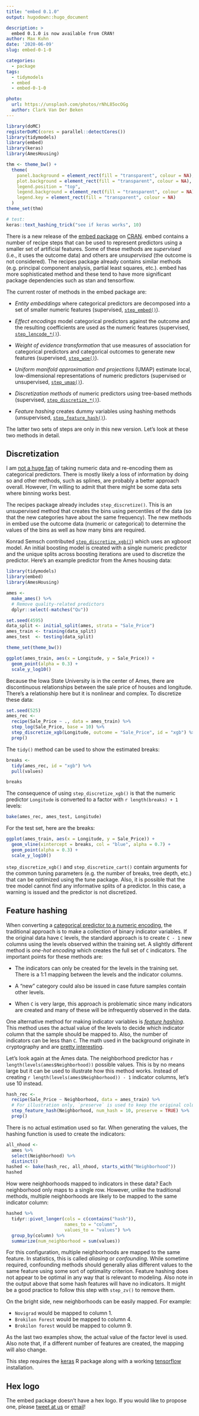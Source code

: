 ```yaml
---
title: "embed 0.1.0"
output: hugodown::hugo_document

description: > 
  embed 0.1.0 is now available from CRAN!
author: Max Kuhn
date: '2020-06-09'
slug: embed-0-1-0

categories:
  - package
tags:
  - tidymodels
  - embed
  - embed-0-1-0

photo:
  url: https://unsplash.com/photos/rNhL85ocOGg
  author: Clark Van Der Beken
---
```



```r
library(doMC)
registerDoMC(cores = parallel::detectCores())
library(tidymodels)
library(embed)
library(keras)
library(AmesHousing)

thm <- theme_bw() + 
  theme(
    panel.background = element_rect(fill = "transparent", colour = NA), 
    plot.background = element_rect(fill = "transparent", colour = NA),
    legend.position = "top",
    legend.background = element_rect(fill = "transparent", colour = NA),
    legend.key = element_rect(fill = "transparent", colour = NA)
  )
theme_set(thm)

# test:
keras::text_hashing_trick("see if keras works", 10)
```

There is a new release of the [embed package](https://embed.tidymodels.org) on [CRAN](https://cran.r-project.org/package=embed). embed contains a number of recipe steps that can be used to represent predictors using a smaller set of artificial features. Some of these methods are _supervised_ (i.e., it uses the outcome data) and others are _unsupervised_ (the outcome is not considered). The recipes package already contains similar methods (e.g. principal component analysis, partial least squares, etc.). embed has more sophisticated method and these tend to have more significant package dependencies such as stan and tensorflow. 

The current roster of methods in the embed package are: 

 * _Entity embeddings_ where categorical predictors are decomposed into a set of smaller numeric features (supervised, [`step_embed()`](https://embed.tidymodels.org/reference/step_embed.html)).
 
 * _Effect encodings_ model categorical predictors against the outcome and the resulting coefficients are used as the numeric features (supervised, [`step_lencode_*()`](https://embed.tidymodels.org/reference/index.html)).
 
 * _Weight of evidence transformation_ that use measures of association for  categorical predictors and categorical outcomes to generate new features (supervised, [`step_woe()`](https://embed.tidymodels.org/reference/step_woe.html)).
 
 * _Uniform manifold approximation and projections_ (UMAP) estimate local, low-dimensional representations of numeric predictors (supervised or unsupervised, [`step_umap()`](https://embed.tidymodels.org/reference/step_umap.html)).
 
 * _Discretization methods_ of numeric predictors using tree-based methods (supervised, [`step_discretize_*()`](https://embed.tidymodels.org/reference/index.html)).

 * _Feature hashing_ creates dummy variables using hashing methods (unsupervised, [`step_feature_hash()`](https://embed.tidymodels.org/reference/step_feature_hash.html)).

The latter two sets of steps are only in this new version. Let's look at these two methods in detail. 

## Discretization

I am [not a huge fan](https://bookdown.org/max/FES/numeric-one-to-many.html#binning) of taking numeric data and re-encoding them as categorical predictors. There is mostly likely a loss of information by doing so and other methods, such as splines, are probably a better approach overall. However, I'm willing to admit that there might be some data sets where binning works best. 

The recipes package already includes `step_discretize()`. This is an unsupervised method that creates the bins using percentiles of the data (so that the new categories have about the same frequency). The new methods in embed use the outcome data (numeric or categorical) to determine the values of the bins as well as how many bins are required.  

Konrad Semsch contributed [`step_discretize_xgb()`](https://embed.tidymodels.org/reference/step_discretize_xgb.html)) which uses an xgboost model. An initial boosting model is created with a single numeric predictor and the unique splits across boosting iterations are used to discretize the predictor. Here's an example predictor from the Ames housing data: 

```r
library(tidymodels)
library(embed)
library(AmesHousing)

ames <- 
  make_ames() %>% 
  # Remove quality-related predictors
  dplyr::select(-matches("Qu"))

set.seed(4595)
data_split <- initial_split(ames, strata = "Sale_Price")
ames_train <- training(data_split)
ames_test  <- testing(data_split)

theme_set(theme_bw())

ggplot(ames_train, aes(x = Longitude, y = Sale_Price)) + 
  geom_point(alpha = 0.3) +
  scale_y_log10()
```

Because the Iowa State University is in the center of Ames, there are discontinuous relationships between the sale price of houses and longitude. There's a relationship here but it is nonlinear and complex. To discretize these data: 

```r
set.seed(525)
ames_rec <- 
  recipe(Sale_Price ~ ., data = ames_train) %>% 
  step_log(Sale_Price, base = 10) %>% 
  step_discretize_xgb(Longitude, outcome = "Sale_Price", id = "xgb") %>% 
  prep()
```

The `tidy()` method can be used to show the estimated breaks: 

```r
breaks <- 
  tidy(ames_rec, id = "xgb") %>% 
  pull(values)

breaks
```
The consequence of using `step_discretize_xgb()` is that the numeric predictor `Longitude` is converted to a factor with `r length(breaks) + 1` levels: 

```r
bake(ames_rec, ames_test, Longitude)
```

For the test set, here are the breaks: 

```r
ggplot(ames_train, aes(x = Longitude, y = Sale_Price)) + 
  geom_vline(xintercept = breaks, col = "blue", alpha = 0.7) + 
  geom_point(alpha = 0.3) +
  scale_y_log10()
```

`step_discretize_xgb()` and `step_discretize_cart()` contain arguments for the common tuning parameters (e.g. the number of breaks, tree depth, etc.) that can be optimized using the tune package. Also, it is possible that the tree model cannot find any informative splits of a predictor. In this case, a warning is issued and the predictor is not discretized. 

## Feature hashing

When converting a [categorical predictor to a numeric encoding](https://bookdown.org/max/FES/creating-dummy-variables-for-unordered-categories.html), the traditional approach is to make a collection of binary indicator variables. If the original data have `C` levels, the standard approach is to create `C - 1` new columns using the levels observed within the training set. A slightly different method is _one-hot encoding_ which creates the full set of `C` indicators. The important points for these methods are: 

 * The indicators can only be created for the levels in the training set. There is a 1:1 mapping between the levels and the indicator columns. 
 
 * A "new" category could also be issued in case future samples contain other levels. 

 * When `C` is very large, this approach is problematic since many indicators are created and many of these will be infrequently observed in the data. 
 
One alternative method for making indicator variables is [_feature hashing_](https://bookdown.org/max/FES/encoding-predictors-with-many-categories.html). This method uses the actual value of the levels to decide which indicator column that the sample should be mapped to. Also, the number of indicators can be less than `C`.  The math used in the background originate in cryptography and are [pretty interesting](https://en.wikipedia.org/wiki/Hash_function). 

Let's look again at the Ames data. The neighborhood predictor has `r length(levels(ames$Neighborhood))` possible values. This is by no means large but it can be used to illustrate how this method works. Instead of creating `r length(levels(ames$Neighborhood)) - 1` indicator columns, let's use 10 instead. 

```r
hash_rec <- 
  recipe(Sale_Price ~ Neighborhood, data = ames_train) %>% 
  # For illustration only, `preserve` is used to keep the original column. 
  step_feature_hash(Neighborhood, num_hash = 10, preserve = TRUE) %>% 
  prep()
```

There is no actual estimation used so far. When generating the values, the hashing function is used to create the indicators: 

```r
all_nhood <- 
  ames %>% 
  select(Neighborhood) %>% 
  distinct()
hashed <- bake(hash_rec, all_nhood, starts_with("Neighborhood"))
hashed
```

How were neighborhoods mapped to indicators in these data? Each neighborhood only maps to a single row. However, unlike the traditional methods, multiple neighborhoods are likely to be mapped to the same indicator column:

```r
hashed %>%
  tidyr::pivot_longer(cols = c(contains("hash")),
                      names_to = "column",
                      values_to = "values") %>%
  group_by(column) %>%
  summarize(num_neighborhood = sum(values))
```

For this configuration, multiple neighborhoods are mapped to the same feature. In statistics, this is called _aliasing_ or _confounding_. While sometime required, confounding methods should generally alias different values to the same feature using some sort of optimality criterion. Feature hashing does not appear to be optimal in any way that is relevant to modeling. Also note in the output above that some hash features will have no indicators. It might be a good practice to follow this step with `step_zv()` to remove them. 

On the bright side, new neighborhoods can be easily mapped. For example: 

 * `Novigrad` would be mapped to column 1.
 * `Brokilon Forest` would be mapped to column 4. 
 * `Brokilon forest` would be mapped to column 9. 
 
As the last two examples show, the actual value of the factor level is used. Also note that, if a different number of features are created, the mapping will also change. 

This step requires the [keras](https://keras.rstudio.com/) R package along with a working [tensorflow](https://tensorflow.rstudio.com/installation/) installation.

## Hex logo

The embed package doesn't have a hex logo. If you would like to propose one, please [tweet at us](https://twitter.com/topepos) or [email](mailto:max@rstudio.com)! 

